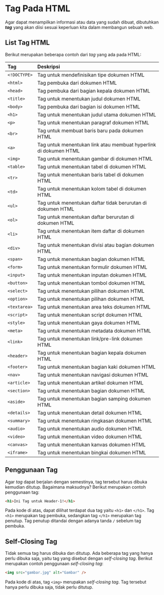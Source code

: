 # Tag Pada HTML

Agar dapat menampilkan informasi atau data yang sudah dibuat, dibutuhkan **_tag_** yang akan diisi sesuai keperluan kita dalam membangun sebuah web.

## List Tag HTML

Berikut merupakan beberapa contoh dari _tag_ yang ada pada HTML:

| Tag          | Deskripsi                                                        |
| :----------- | :--------------------------------------------------------------- |
| `<!DOCTYPE>` | Tag untuk mendefinisikan tipe dokumen HTML                       |
| `<html>`     | Tag pembuka dari dokumen HTML                                    |
| `<head>`     | Tag pembuka dari bagian kepala dokumen HTML                      |
| `<title>`    | Tag untuk menentukan judul dokumen HTML                          |
| `<body>`     | Tag pembuka dari bagian isi dokumen HTML                         |
| `<h1>`       | Tag untuk menentukan judul utama dokumen HTML                    |
| `<p>`        | Tag untuk menentukan paragraf dokumen HTML                       |
| `<br>`       | Tag untuk membuat baris baru pada dokumen HTML                   |
| `<a>`        | Tag untuk menentukan link atau membuat hyperlink di dokumen HTML |
| `<img>`      | Tag untuk menentukan gambar di dokumen HTML                      |
| `<table>`    | Tag untuk menentukan tabel di dokumen HTML                       |
| `<tr>`       | Tag untuk menentukan baris tabel di dokumen HTML                 |
| `<td>`       | Tag untuk menentukan kolom tabel di dokumen HTML                 |
| `<ul>`       | Tag untuk menentukan daftar tidak berurutan di dokumen HTML      |
| `<ol>`       | Tag untuk menentukan daftar berurutan di dokumen HTML            |
| `<li>`       | Tag untuk menentukan item daftar di dokumen HTML                 |
| `<div>`      | Tag untuk menentukan divisi atau bagian dokumen HTML             |
| `<span>`     | Tag untuk menentukan bagian dokumen HTML                         |
| `<form>`     | Tag untuk menentukan formulir dokumen HTML                       |
| `<input>`    | Tag untuk menentukan inputan dokumen HTML                        |
| `<button>`   | Tag untuk menentukan tombol dokumen HTML                         |
| `<select>`   | Tag untuk menentukan pilihan dokumen HTML                        |
| `<option>`   | Tag untuk menentukan pilihan dokumen HTML                        |
| `<textarea>` | Tag untuk menentukan area teks dokumen HTML                      |
| `<script>`   | Tag untuk menentukan script dokumen HTML                         |
| `<style>`    | Tag untuk menentukan gaya dokumen HTML                           |
| `<meta>`     | Tag untuk menentukan metadata dokumen HTML                       |
| `<link>`     | Tag untuk menentukan link/pre-link dokumen HTML                  |
| `<header>`   | Tag untuk menentukan bagian kepala dokumen HTML                  |
| `<footer>`   | Tag untuk menentukan bagian kaki dokumen HTML                    |
| `<nav>`      | Tag untuk menentukan navigasi dokumen HTML                       |
| `<article>`  | Tag untuk menentukan artikel dokumen HTML                        |
| `<section>`  | Tag untuk menentukan bagian dokumen HTML                         |
| `<aside>`    | Tag untuk menentukan bagian samping dokumen HTML                 |
| `<details>`  | Tag untuk menentukan detail dokumen HTML                         |
| `<summary>`  | Tag untuk menentukan ringkasan dokumen HTML                      |
| `<audio>`    | Tag untuk menentukan audio dokumen HTML                          |
| `<video>`    | Tag untuk menentukan video dokumen HTML                          |
| `<canvas>`   | Tag untuk menentukan kanvas dokumen HTML                         |
| `<iframe>`   | Tag untuk menentukan bingkai dokumen HTML                        |

## Penggunaan Tag

Agar _tag_ dapat berjalan dengan semestinya, tag tersebut harus dibuka kemudian ditutup. Bagaimana maksudnya? Berikut merupakan contoh penggunaan tag:

```html copy
<h1>Ini Tag untuk Header-1!</h1>
```

Pada kode di atas, dapat dilihat terdapat dua tag yaitu `<h1>` dan `</h1>`. Tag `<h1>` merupakan tag pembuka, sedangkan tag `</h1>` merupakan tag penutup. Tag penutup ditandai dengan adanya tanda `/` sebelum tag pembuka.

## Self-Closing Tag

Tidak semua tag harus dibuka dan ditutup. Ada beberapa tag yang hanya perlu dibuka saja, yaitu tag yang disebut dengan _self-closing tag_. Berikut merupakan contoh penggunaan _self-closing tag_:

```html copy
<img src="gambar.jpg" alt="Gambar" />
```

Pada kode di atas, tag `<img>` merupakan _self-closing tag_. Tag tersebut hanya perlu dibuka saja, tidak perlu ditutup.
